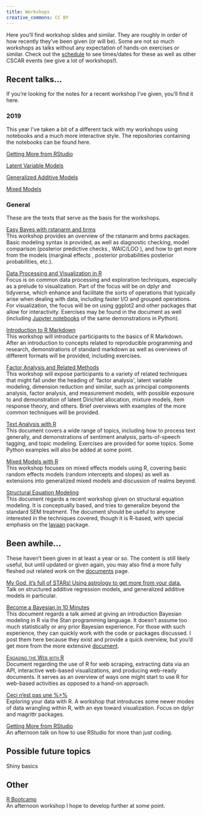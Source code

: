 ```yaml
---
title: Workshops
creative_commons: CC BY
---
```


Here you'll find workshop slides and similar.  They are roughly in order of how recently they've been given (or will be).  Some are not so much workshops as talks without any expectation of hands-on exercises or similar.  Check out the [schedule](http://cscar.research.umich.edu/events/category/workshops/) to see times/dates for these as well as other CSCAR events (we give a lot of workshops!).


## Recent talks...

If you're looking for the notes for a recent workshop I've given, you'll find it here.

### 2019

This year I've taken a bit of a different tack with my workshops using notebooks and a much more interactive style.  The repositories containing the notebooks can be found here.

[Getting More from RStudio]()

[Latent Variable Models](https://github.com/m-clark/latent-variable-models-workshop-2019)

[Generalized Additive Models](https://github.com/m-clark/generalized-additive-models-workshop-2019)

[Mixed Models](https://github.com/m-clark/mixed-models-with-r-workshop-2019)


### General

These are the texts that serve as the basis for the workshops.

<span itemscope itemtype ="http://schema.org/TechArticle">
[<span itemprop="name">Easy Bayes with rstanarm and brms</span>](../easy-bayes/)     
This workshop provides an overview of the <span itemprop="keywords">rstanarm</span> and <span itemprop="keywords">brms</span> packages. Basic modeling syntax is provided, as well as diagnostic checking, model comparison (<span itemprop="keywords">posterior predictive checks</span> , <span itemprop="keywords">WAIC/LOO</span> ), and how to get more from the models (<span itemprop="keywords">marginal effects</span> , <span itemprop="keywords">posterior probabilities</span> posterior probabilities, etc.).
</span>


<span itemscope itemtype ="http://schema.org/TechArticle">
[<span itemprop="name">Data Processing and Visualization in R</span>](../data-processing-and-visualization/)     
Focus is on common <span itemprop="keywords">data processing</span> and exploration techniques, especially as a prelude to <span itemprop="keywords">visualization</span>.  Part of the focus will be on <span itemprop="keywords">dplyr</span> and <span itemprop="keywords">tidyverse</span>, which enhance and facilitate the sorts of operations that typically arise when dealing with data, including faster <span itemprop="keywords">I/O</span> and grouped operations.  For visualization, the focus will be on using <span itemprop="keywords">ggplot2</span> and other packages that allow for interactivity. Exercises may be found in the document as well (including [Jupyter notebooks](https://github.com/m-clark/data-processing-and-visualization/tree/master/code) of the same demonstrations in Python).
</span>

<span itemscope itemtype ="http://schema.org/TechArticle">
[<span itemprop="name">Introduction to R Markdown</span>](../Introduction-to-Rmarkdown/)     
This workshop will introduce participants to the basics of <span itemprop="keywords">R Markdown</span>. After an introduction to concepts related to <span itemprop="keywords">reproducible programming and research</span>, demonstrations of standard <span itemprop="keywords">markdown</span> as well as overviews of different formats will be provided, including exercises.
</span>

<span itemscope itemtype ="http://schema.org/TechArticle">
[<span itemprop="name">Factor Analysis and Related Methods</span>](../sem/FA_notes.html)     
This workshop will expose participants to a variety of related techniques that might fall under the heading of ‘<span itemprop="keywords">factor analysis</span>’, <span itemprop="keywords">latent variable modeling</span>, <span itemprop="keywords">dimension reduction</span> and similar, such as <span itemprop="keywords">principal components analysis</span>, <span itemprop="keywords">factor analysis</span>, and <span itemprop="keywords">measurement models</span>, with possible exposure to and demonstration of <span itemprop="keywords">latent Dirichlet allocation</span>, <span itemprop="keywords">mixture models</span>, <span itemprop="keywords">item response theory</span>, and others.  Brief overviews with examples of the more common techniques will be provided.
</span>

<span itemscope itemtype ="http://schema.org/TechArticle">
[<span itemprop="name">Text Analysis with R</span>](../text-analysis-with-R/)  
This document covers a wide range of topics, including how to process text generally, and demonstrations of <span itemprop="keywords">sentiment analysis</span>, <span itemprop="keywords">parts-of-speech tagging</span>, and <span itemprop="keywords">topic modeling</span>.  Exercises are provided for some topics.  Some Python examples will also be added at some point.
</span>

<span itemscope itemtype ="http://schema.org/TechArticle">
[<span itemprop="name">Mixed Models with R</span>](../mixed-models-with-R/)  
This workshop focuses on <span itemprop="keywords">mixed effects models using R</span>, covering basic <span itemprop="keywords">random effects</span> models (<span itemprop="keywords">random intercepts and slopes</span>) as well as extensions into <span itemprop="keywords">generalized mixed models</span> and discussion of realms beyond.
</span>

<span itemscope itemtype ="http://schema.org/TechArticle">
[<span itemprop="name keywords">Structural Equation Modeling</span>](../sem/)  
This document regards a recent workshop given on <span itemprop="keywords">structural equation modeling</span>.  It is conceptually based, and tries to generalize beyond the standard SEM treatment. The document should be useful to anyone interested in the techniques covered, though it is R-based, with special emphasis on the [<span itemprop="keywords">lavaan</span>](http://lavaan.ugent.be/) package.
</span>



## Been awhile...

These haven't been given in at least a year or so. The content is still likely useful, but until updated or given again, you may also find a more fully fleshed out related work on the [documents](../documents) page.

<span itemscope itemtype ="http://schema.org/TechArticle">
[<span itemprop="name">My God, it's full of STARs! Using astrology to get more from your data.</span>](../workshops/stars/)  
Talk on <span itemprop="keywords">structured additive regression</span> models, and <span itemprop="keywords">generalized additive models</span> in particular.
</span>

<span itemscope itemtype ="http://schema.org/TechArticle">
[<span itemprop="name keywords">Become a Bayesian in 10 Minutes</span>](../workshops/bayesian/)  
This document regards a talk aimed at giving an introduction <span itemprop="keywords">Bayesian modeling</span> in <span itemprop="keywords">R</span> via the <span itemprop="keywords">Stan</span> programming language.  It doesn't assume too much statistically or any prior Bayesian experience.  For those with such experience, they can quickly work with the code or packages discussed.  I post them here because they exist and provide a quick overview, but you'd get more from the more extensive [document](../bayesian-basics/).
</span>

<span itemscope itemtype ="http://schema.org/TechArticle">
[<span itemprop="name keywords" style="font-variant:small-caps;">Engaging the Web with R</span>](../docs/web)     
<span itemprop="description">Document regarding the use of R for <span itemprop="keywords">web scraping</span>, extracting data via an <span itemprop="keywords">API</span>, <span itemprop="keywords">interactive</span> web-based <span itemprop="keywords">visualizations</span>, and producing <span itemprop="keywords">web-ready documents</span>.  It serves as an overview of ways one might start to use R for web-based activities as opposed to a hand-on approach.
</span>
</span>

<span itemscope itemtype ="http://schema.org/TechArticle">
[<span itemprop="name">Ceci n’est pas une %>%</span>](../workshops/dplyr/mainSlides.html)      
Exploring your data with <span itemprop="keywords">R</span>. A workshop that introduces some newer modes of <span itemprop="keywords">data wrangling</span> within R, with an eye toward <span itemprop="keywords">visualization</span>. Focus on <span itemprop="keywords">dplyr</span> and <span itemprop="keywords">magrittr</span> packages.
</span>

<span itemscope itemtype ="http://schema.org/TechArticle">
[<span itemprop="name">Getting More from RStudio</span>](../workshops/introRstudio.html)    
An afternoon talk on how to use <span itemprop="keywords">RStudio</span> for more than just coding.
</span>



## Possible future topics

<span itemprop="keywords">Shiny</span> basics



## Other

<span itemscope itemtype ="http://schema.org/TechArticle">
[<span itemprop="name">R Bootcamp</span>](../workshops/r_bootcamp/master.html)    
An afternoon workshop I hope to develop further at some point.
</span>
